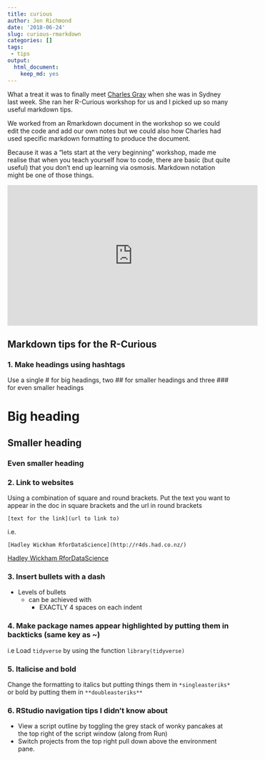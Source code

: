 ```yaml
---
title: curious
author: Jen Richmond
date: '2018-06-24'
slug: curious-rmarkdown
categories: []
tags: 
 - tips
output:
  html_document:
    keep_md: yes
---
```


What a treat it was to finally meet [Charles Gray](https://twitter.com/cantabile) when she was in Sydney last week. She ran her R-Curious workshop for us and I picked up so many useful markdown tips. 


We worked from an Rmarkdown document in the workshop so we could edit the code and add our own notes but we could also how Charles had used specific markdown formatting to produce the document. 

Because it was a "lets start at the very beginning" workshop, made me realise that when you teach yourself how to code, there are basic (but quite useful) that you don't end up learning via osmosis. Markdown notation might be one of those things. 

<iframe width="560" height="315" src="https://www.youtube.com/embed/dbsJ2DZoiQI?start=10" frameborder="0" allow="autoplay; encrypted-media" allowfullscreen></iframe>

## Markdown tips for the R-Curious

### 1. Make headings using hashtags 

Use a single # for big headings, two ## for smaller headings and three ### for even smaller headings

# Big heading
## Smaller heading
### Even smaller heading

### 2. Link to websites

Using a combination of square and round brackets. Put the text you want to appear in the doc in square brackets and the url in round brackets 

`[text for the link](url to link to)`

i.e.

`[Hadley Wickham RforDataScience](http://r4ds.had.co.nz/)`

[Hadley Wickham RforDataScience](http://r4ds.had.co.nz/)

### 3. Insert bullets with a dash

- Levels of bullets 
    - can be achieved with 
        - EXACTLY 4 spaces on each indent

### 4. Make package names appear highlighted by putting them in backticks (same key as ~)

i.e
Load `tidyverse` by using the function `library(tidyverse)`

### 5. Italicise and bold

Change the formatting to italics but putting things them in `*singleasteriks*` or bold by putting them in `**doubleasteriks**`


### 6. RStudio navigation tips I didn’t know about

- View a script outline by toggling the grey stack of wonky pancakes at the top right of the script window (along from Run)
- Switch projects from the top right pull down above the environment pane. 


